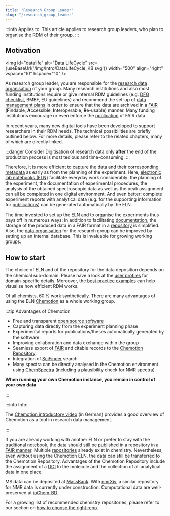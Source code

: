 ```yaml
---
title: "Research Group Leader"
slug: "/research_group_leader"
---
```



:::info Applies to:
This article applies to research group leaders, who plan to organise the RDM of their group.
:::

## Motivation

<img id="datalife" alt="Data LifeCycle" src={useBaseUrl('/img/Intro/DataLifeCycle_KB.svg')} width="500" align="right" vspace="10" hspace="10" />

As research group leader, you are responsible for the [research data organisation](/docs/data_organisation) of your group. Many research institutions and also most funding institutions require or give internal RDM guidelines (e.g. [DFG checklist](https://www.dfg.de/download/pdf/foerderung/grundlagen_dfg_foerderung/forschungsdaten/forschungsdaten_checkliste_de.pdf), BMBF, EU guidelines) and recommend the set-up of [data management plans](/docs/dmp) in order to ensure that the data are archived in a [FAIR](/docs/fair) (**F**indable, **A**ccessible, **I**nteroperable, **R**e-usable) manner. Many funding institutions encourage or even enforce the [publication](/docs/data_publishing) of FAIR data.

In recent years, many new digital tools have been developed to support researchers in their RDM needs. The technical possibilities are briefly outlined below. For more details, please refer to the related chapters, many of which are directly linked.

:::danger Consider
Digitisation of research data only **after** the end of the production process is most tedious and time-consuming.
:::

Therefore, it is more efficient to capture the data and their corresponding [metadata](/docs/metadata) as early as from the planning of the experiment. Here, [electronic lab notebooks (ELN)](/docs/eln) facilitate everyday work considerably: the planning of the experiment, the documentation of experimental procedures, the analysis of the obtained spectroscopic data as well as the peak assignment can all be completed in one digital environment. And even better: complete experiment reports with analytical data (e.g. for the supporting information for [publications](/docs/data_publishing)) can be generated automatically by the ELN.

The time invested to set up the ELN and to organise the experiments thus pays off in numerous ways: In addition to facilitating [documentation](/docs/data_documentation), the storage of the produced data in a FAIR format in a [repository](/docs/repositories) is simplified. Also, the [data organisation](/docs/data_organisation) for the research group can be improved by setting up an internal database. This is invaluable for growing working groups.

## How to start

The choice of ELN and of the repository for the data deposition depends on the chemical sub-domain. Please have a look at the [user profiles](/docs/role_guide) for domain-specific details.
Moreover, the [best practice examples](/docs/best_practice) can help visualise how efficient RDM works.

Of all chemists, 60 % work synthetically. There are many advantages of using the ELN [Chemotion](https://eln.chemotion.net/home) as a whole working group.

:::tip Advantages of Chemotion

- Free and transparent [open source software](https://github.com/ComPlat/chemotion_ELN)
- Capturing data directly from the experiment planning phase
- Experimental reports for publications/theses automatically generated by the software
- Improving collaboration and data exchange within the group
- Seamless export of [FAIR](/docs/fair) and citable records to the [Chemotion Repository](https://www.chemotion-repository.net/welcome).
- Integration of [SciFinder](https://www.cas.org/solutions/cas-scifinder-discovery-platform/cas-scifinder) search
- Many spectra can be directly analysed in the Chemotion environment using [ChemSpectra](https://eln.chemotion.net/chemspectra-editor) (including a plausibility check for NMR spectra)

**When running your own Chemotion instance, you remain in control of your own data**

:::

:::info Info:

The [Chemotion introductory video](https://www.youtube.com/watch?v=tZHaP6DW-Dw) (in German) provides a good overview of Chemotion as a tool in research data management.

:::

If you are already working with another ELN or prefer to stay with the traditional notebook, the data should still be published in a repository in a [FAIR manner](/docs/fair). Multiple [repositories](/docs/repositories/) already exist in chemistry. Nevertheless, even without using the Chemotion ELN, the data can still be transferred to the Chemotion Repository. Advantages of the Chemotion Repository include the assignment of a [DOI](/docs/pid/#dois) to the molecule and the collection of all analytical data in one place.

MS data can be deposited at [MassBank](https://massbank.eu/MassBank). With [nmrXiv](https://docs.nmrxiv.org/), a similar repository for NMR data is currently under construction. Computational data are well-preserved at [ioChem-BD](https://www.iochem-bd.org/).

For a growing list of recommended chemistry repositories, please refer to our section on [how to choose the right repo](/docs/choose_repository).


